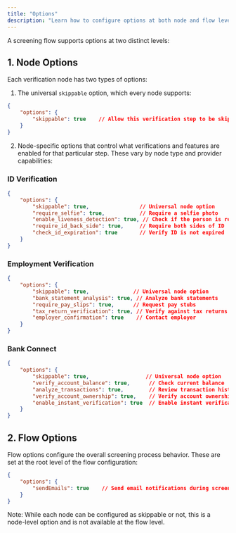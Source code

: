 ```yaml
---
title: "Options"
description: "Learn how to configure options at both node and flow levels."
---
```


A screening flow supports options at two distinct levels:

## 1. Node Options

Each verification node has two types of options:

1. The universal `skippable` option, which every node supports:
```json
{
    "options": {
        "skippable": true    // Allow this verification step to be skipped
    }
}
```

2. Node-specific options that control what verifications and features are enabled for that particular step. These vary by node type and provider capabilities:

### ID Verification
```json
{
    "options": {
        "skippable": true,                // Universal node option
        "require_selfie": true,           // Require a selfie photo
        "enable_liveness_detection": true, // Check if the person is real
        "require_id_back_side": true,     // Require both sides of ID
        "check_id_expiration": true       // Verify ID is not expired
    }
}
```

### Employment Verification
```json
{
    "options": {
        "skippable": true,              // Universal node option
        "bank_statement_analysis": true, // Analyze bank statements
        "require_pay_slips": true,      // Request pay stubs
        "tax_return_verification": true, // Verify against tax returns
        "employer_confirmation": true    // Contact employer
    }
}
```

### Bank Connect
```json
{
    "options": {
        "skippable": true,                  // Universal node option
        "verify_account_balance": true,      // Check current balance
        "analyze_transactions": true,        // Review transaction history
        "verify_account_ownership": true,    // Verify account ownership
        "enable_instant_verification": true  // Enable instant verification
    }
}
```

## 2. Flow Options

Flow options configure the overall screening process behavior. These are set at the root level of the flow configuration:

```json
{
    "options": {
        "sendEmails": true    // Send email notifications during screening
    }
}
```

Note: While each node can be configured as skippable or not, this is a node-level option and is not available at the flow level.